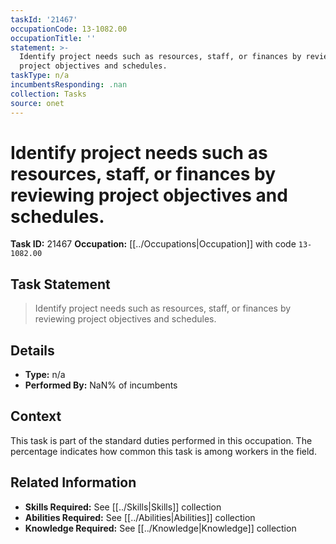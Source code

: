 ```yaml
---
taskId: '21467'
occupationCode: 13-1082.00
occupationTitle: ''
statement: >-
  Identify project needs such as resources, staff, or finances by reviewing
  project objectives and schedules.
taskType: n/a
incumbentsResponding: .nan
collection: Tasks
source: onet
---
```

# Identify project needs such as resources, staff, or finances by reviewing project objectives and schedules.

**Task ID:** 21467
**Occupation:** [[../Occupations|Occupation]] with code `13-1082.00`

## Task Statement

> Identify project needs such as resources, staff, or finances by reviewing project objectives and schedules.

## Details

- **Type:** n/a
- **Performed By:** NaN% of incumbents

## Context

This task is part of the standard duties performed in this occupation. The percentage indicates how common this task is among workers in the field.

## Related Information

- **Skills Required:** See [[../Skills|Skills]] collection
- **Abilities Required:** See [[../Abilities|Abilities]] collection
- **Knowledge Required:** See [[../Knowledge|Knowledge]] collection

